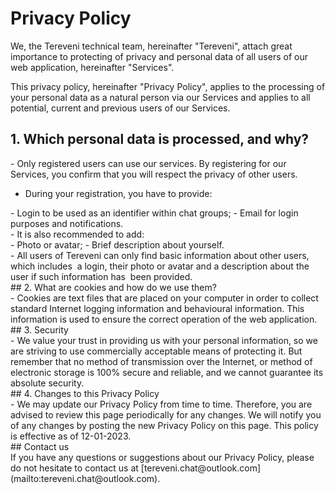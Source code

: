# Privacy Policy

We, the Tereveni technical team, hereinafter "Tereveni", attach great importance to protecting of privacy and personal data of all users of our web application, hereinafter "Services".

This privacy policy, hereinafter "Privacy Policy", applies to the processing of your personal data as a natural person via our Services and applies to all potential, current and previous users of our Services.

## 1. Which personal data is processed, and why?
  <div className="*:list-none">
  - Only registered users can use our services. By registering for our Services, you confirm that you will respect the privacy of other users.
  
  - During your registration, you have to provide:
  </div>
    <div className="pl-3">
   - Login to be used as an identifier within chat groups;
   - Email for login purposes and notifications.
    </div>
  <div className="*:list-none">
  - It is also recommended to add:
  </div>
    <div className="pl-3">
    - Photo or avatar;
    - Brief description about yourself.
    </div>
  <div className="*:list-none">
  - All users of Tereveni can only find basic information about other users, which includes  a login, their photo or avatar and a description about the user if such information has  been provided.
  </div>
## 2. What are cookies and how do we use them?
  <div className="*:list-none">
  - Cookies are text files that are placed on your computer in order to collect standard Internet logging information and behavioural information. This information is used to ensure the correct operation of the web application.
  </div>
## 3. Security
  <div className="*:list-none">
  - We value your trust in providing us with your personal information, so we are striving to use commercially acceptable means of protecting it. But remember that no method of transmission over the Internet, or method of electronic storage is 100% secure and reliable, and we cannot guarantee its absolute security.
  </div>
## 4. Changes to this Privacy Policy
  <div className="*:list-none">
  - We may update our Privacy Policy from time to time. Therefore, you are advised to review this page periodically for any changes. We will notify you of any changes by posting the new Privacy Policy on this page. This policy is effective as of 12-01-2023.
  </div>
## Contact us
  <div className="my-2">
  If you have any questions or suggestions about our Privacy Policy, please do not hesitate to contact us at [tereveni.chat@outlook.com](mailto:tereveni.chat@outlook.com).
  </div>